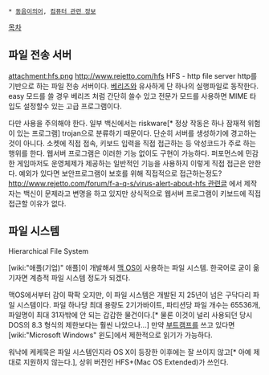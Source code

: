  * [[동음이의어]], [[컴퓨터 관련 정보]]

[[목차]]
== 파일 전송 서버 ==
attachment:hfs.png
http://www.rejetto.com/hfs
HFS - http file server
http를 기반으로 하는 파일 전송 서버이다. [[베리즈]]와 유사하게 단 하나의 실행파일로 동작한다.
easy 모드를 쓸 경우 베리즈 처럼 간단히 쓸수 있고 전문가 모드를 사용하면 MIME 타입도 설정할수 있는 고급 프로그램이다.

다만 사용을 주의해야 한다. 일부 백신에서는 riskware[* 정상 작동은 하나 잠재적 위험이 있는 프로그램] trojan으로 분류하기 때문이다. 단순히 서버를 생성하기에 경고하는것이 아니다. 소켓에 직접 접속, 키보드 입력을 직접 접근하는 등 악성코드가 주로 하는 행위를 한다. 웹서버 프로그램은 이러한 기능 없이도 구현이 가능하다. 퍼포먼스에 민감한 게임마저도 운영체제가 제공하는 일반적인 기능을 사용하지 이렇게 직접 접근은 안한다. 예외가 있다면 보안프로그램이 보호를 위해 직접적으로 접근하는정도? [[http://www.rejetto.com/forum/f-a-q-s/virus-alert-about-hfs 관련글]] 에서 제작자는 백신이 문제라고 변명을 하고 있지만 상식적으로 웹서버 프로그램이 키보드에 직접 접근할 이유가 없다.

== 파일 시스템 ==
Hierarchical File System

[wiki:"애플(기업)" 애플]이 개발해서 [[맥 OS]]이 사용하는 파일 시스템. 한국어로 굳이 옮기자면 계층적 파일 시스템 정도가 되겠다.

맥OS에서부터 감이 팍팍 오지만, 이 파일 시스템은 개발된 지 25년이 넘은 구닥다리 파일 시스템이다. 파일 하나당 최대 용량도 2기가바이트, 파티션당 파일 개수는 65536개, 파일명이 최대 31자밖에 안 되는 갑갑한 물건이다.[* 물론 이것이 널리 사용되던 당시 DOS의 8.3 형식의 제한보다는 훨씬 나았으나...] 만약 [[부트캠프]]를 쓰고 있다면 [wiki:"Microsoft Windows" 윈도]에서 제한적으로 읽기가 가능하다.

워낙에 케케묵은 파일 시스템인지라 OS X이 등장한 이후에는 잘 쓰이지 않고[* 아예 제대로 지원하지 않는다.], 상위 버전인 HFS+(Mac OS Extended)가 쓰인다.
